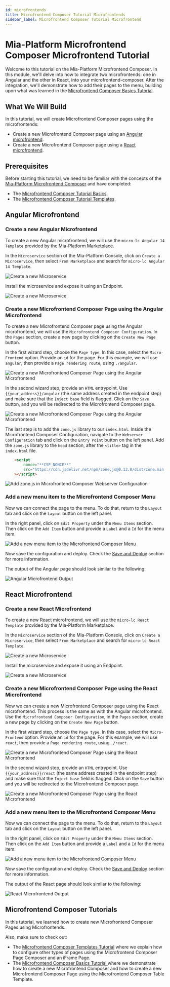 ```yaml
---
id: microfrontends
title: Microfrontend Composer Tutorial Microfrontends
sidebar_label: Microfrontend Composer Tutorial Microfrontend
---
```


# Mia-Platform Microfrontend Composer Microfrontend Tutorial

Welcome to this tutorial on the Mia-Platform Microfrontend Composer. In this module, we'll delve into how to integrate two microfrontends: one in Angular and the other in React, into your microfrontend-composer. After the integration, we'll demonstrate how to add their pages to the menu, building upon what was learned in the [Microfrontend Composer Basics Tutorial](/microfrontend-composer/tutorials/basics.mdx).

## What We Will Build

In this tutorial, we will create Microfrontend Composer pages using the microfrontends:

- Create a new Microfrontend Composer page using an [Angular microfrontend](#angular-microfrontend).
- Create a new Microfrontend Composer page using a [React microfrontend](#react-microfrontend).

## Prerequisites

Before starting this tutorial, we need to be familiar with the concepts of the [Mia-Platform Microfrontend Composer](/microfrontend-composer/what-is.md) and have completed:
* The [Microfrontend Composer Tutorial Basics](/microfrontend-composer/tutorials/basics.mdx).
* The [Microfrontend Composer Tutorial Templates](/microfrontend-composer/tutorials/templates.mdx).

## Angular Microfrontend

### Create a new Angular Microfrontend

To create a new Angular microfrontend, we will use the `micro-lc Angular 14 Template` provided by the Mia-Platform Marketplace.

In the `Microservice` section of the Mia-Platform Console, click on `Create a Microservice`, then select `From Marketplace` and search for `micro-lc Angular 14 Template`.

![Create a new Microservice](img/microfrontends_01-search-angular-microservice.png)

Install the microservice and expose it using an Endpoint.

![Create a new Microservice](img/microfrontends_02-expose-angular-microservice.png)

### Create a new Microfrontend Composer Page using the Angular Microfrontend

To create a new Microfrontend Composer page using the Angular microfrontend, we will use the `Microfrontend Composer Configuration`. In the `Pages` section, create a new page by clicking on the `Create New Page` button.

In the first wizard step, choose the `Page type`. In this case, select the `Micro-Frontend` option.
Provide an `id` for the page. For this example, we will use `angular`, then provide a `Page rendering route`, using `./angular`.

![Create a new Microfrontend Composer Page using the Angular Microfrontend](img/microfrontends_03-create-angular-page.png)

In the second wizard step, provide an `HTML` entrypoint. Use `{{your_address}}/angular` (the same address created in the endpoint step) and make sure that the `Inject base` field is flagged.
Click on the `Save` button, and you will be redirected to the Microfrontend Composer page.

![Create a new Microfrontend Composer Page using the Angular Microfrontend](img/microfrontends_04-create-angular-page-advanced.png)

The last step is to add the `zone.js` library to our `index.html`. Inside the Microfrontend Composer Configuration, navigate to the `Webserver Configuration` tab and click on the `Entry Point` button on the left panel.
Add the `zone.js` library to the `head` section, after the `<title>` tag in the `index.html` file.

```html
    <script
        nonce="**CSP_NONCE**"
        src="https://cdn.jsdelivr.net/npm/zone.js@0.13.0/dist/zone.min.js"
    ></script>
```
![Add zone.js in Microfrontend Composer Webserver Configuration](img/microfrontends_05-add-zone-js.png)

### Add a new menu item to the Microfrontend Composer Menu

Now we can connect the page to the menu. To do that, return to the `Layout` tab and click on the `Layout` button on the left panel.

In the right panel, click on `Edit Property` under the `Menu Items` section. Then click on the `Add Item` button and provide a `Label` and a `Id` for the menu item.

![Add a new menu item to the Microfrontend Composer Menu](img/microfrontends_06-add-menu-item.png)

Now save the configuration and deploy. Check the [Save and Deploy](#save-and-deploy) section for more information.

The output of the Angular page should look similar to the following:

![Angular Microfrontend Output](img/microfrontends_07-angular-output.png)

## React Microfrontend

### Create a new React Microfrontend

To create a new React microfrontend, we will use the `micro-lc React Template` provided by the Mia-Platform Marketplace.

In the `Microservice` section of the Mia-Platform Console, click on `Create a Microservice`, then select `From Marketplace` and search for `micro-lc React Template`.

![Create a new Microservice](img/microfrontends_08-search-react-microservice.png)

Install the microservice and expose it using an Endpoint.

![Create a new Microservice](img/microfrontends_09-expose-react-microservice.png)

### Create a new Microfrontend Composer Page using the React Microfrontend

Now we can create a new Microfrontend Composer page using the React microfrontend. This process is the same as with the Angular microfrontend. Use the `Microfrontend Composer Configuration`, in the `Pages` section, create a new page by clicking on the `Create New Page` button.

In the first wizard step, choose the `Page type`. In this case, select the `Micro-Frontend` option.
Provide an `id` for the page. For this example, we will use `react`, then provide a `Page rendering route`, using `./react`.

![Create a new Microfrontend Composer Page using the React Microfrontend](img/microfrontends_10-create-react-page.png)

In the second wizard step, provide an `HTML` entrypoint. Use `{{your_address}}/react` (the same address created in the endpoint step) and make sure that the `Inject base` field is flagged.
Click on the `Save` button and you will be redirected to the Microfrontend Composer page.

![Create a new Microfrontend Composer Page using the React Microfrontend](img/microfrontends_11-create-react-page-advanced.png)

### Add a new menu item to the Microfrontend Composer Menu

Now we can connect the page to the menu. To do that, return to the `Layout` tab and click on the `Layout` button on the left panel.

In the right panel, click on `Edit Property` under the `Menu Items` section. Then click on the `Add Item` button and provide a `Label` and a `Id` for the menu item.

![Add a new menu item to the Microfrontend Composer Menu](img/microfrontends_12-add-menu-item.png)

Now save the configuration and deploy. Check the [Save and Deploy](#save-and-deploy) section for more information.

The output of the React page should look similar to the following:

![React Microfrontend Output](img/microfrontends_13-react-output.png)

## Microfrontend Composer Tutorials

In this tutorial, we learned how to create new Microfrontend Composer Pages using Microfrontends.

Also, make sure to check out:
* The [Microfrontend Composer Templates Tutorial](/microfrontend-composer/tutorials/templates.mdx) where we explain how to configure other types of pages using the Microfrontend Composer Page Composer and an iFrame Page.
* The [Microfrontend Composer Basics Tutorial ](/microfrontend-composer/tutorials/basics.mdx) where we demonstrate how to create a new Microfrontend Composer and how to create a new Microfrontend Composer Page using the Microfrontend Composer Table Template.
